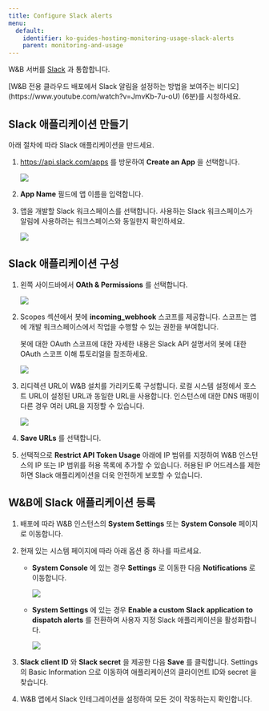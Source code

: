 ---
title: Configure Slack alerts
menu:
  default:
    identifier: ko-guides-hosting-monitoring-usage-slack-alerts
    parent: monitoring-and-usage
---

W&B 서버를 [Slack](https://slack.com/) 과 통합합니다.

<Note>
[W&B 전용 클라우드 배포에서 Slack 알림을 설정하는 방법을 보여주는 비디오](https://www.youtube.com/watch?v=JmvKb-7u-oU) (6분)를 시청하세요.
</Note>

## Slack 애플리케이션 만들기

아래 절차에 따라 Slack 애플리케이션을 만드세요.

1. https://api.slack.com/apps 를 방문하여 **Create an App** 을 선택합니다.

    <Frame>
    <img src="/images/hosting/create_an_app.png"  />
    </Frame>

2. **App Name** 필드에 앱 이름을 입력합니다.
3. 앱을 개발할 Slack 워크스페이스를 선택합니다. 사용하는 Slack 워크스페이스가 알림에 사용하려는 워크스페이스와 동일한지 확인하세요.

    <Frame>
    <img src="/images/hosting/name_app_workspace.png"  />
    </Frame>

## Slack 애플리케이션 구성

1. 왼쪽 사이드바에서 **OAth & Permissions** 를 선택합니다.

    <Frame>
    <img src="/images/hosting/add_an_oath.png"  />
    </Frame>

2. Scopes 섹션에서 봇에 **incoming_webhook** 스코프를 제공합니다. 스코프는 앱에 개발 워크스페이스에서 작업을 수행할 수 있는 권한을 부여합니다.

    봇에 대한 OAuth 스코프에 대한 자세한 내용은 Slack API 설명서의 봇에 대한 OAuth 스코프 이해 튜토리얼을 참조하세요.

    <Frame>
    <img src="/images/hosting/save_urls.png"  />
    </Frame>

3. 리디렉션 URL이 W&B 설치를 가리키도록 구성합니다. 로컬 시스템 설정에서 호스트 URL이 설정된 URL과 동일한 URL을 사용합니다. 인스턴스에 대한 DNS 매핑이 다른 경우 여러 URL을 지정할 수 있습니다.

    <Frame>
    <img src="/images/hosting/redirect_urls.png"  />
    </Frame>

4. **Save URLs** 를 선택합니다.
5. 선택적으로 **Restrict API Token Usage** 아래에 IP 범위를 지정하여 W&B 인스턴스의 IP 또는 IP 범위를 허용 목록에 추가할 수 있습니다. 허용된 IP 어드레스를 제한하면 Slack 애플리케이션을 더욱 안전하게 보호할 수 있습니다.

## W&B에 Slack 애플리케이션 등록

1. 배포에 따라 W&B 인스턴스의 **System Settings** 또는 **System Console** 페이지로 이동합니다.

2. 현재 있는 시스템 페이지에 따라 아래 옵션 중 하나를 따르세요.

    - **System Console** 에 있는 경우 **Settings** 로 이동한 다음 **Notifications** 로 이동합니다.

        <Frame>
        <img src="/images/hosting/register_slack_app_console.png"  />
        </Frame>

    - **System Settings** 에 있는 경우 **Enable a custom Slack application to dispatch alerts** 를 전환하여 사용자 지정 Slack 애플리케이션을 활성화합니다.

        <Frame>
        <img src="/images/hosting/register_slack_app.png"  />
        </Frame>

3. **Slack client ID** 와 **Slack secret** 을 제공한 다음 **Save** 를 클릭합니다. Settings 의 Basic Information 으로 이동하여 애플리케이션의 클라이언트 ID와 secret 을 찾습니다.

4. W&B 앱에서 Slack 인테그레이션을 설정하여 모든 것이 작동하는지 확인합니다.
